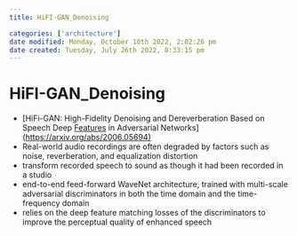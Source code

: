 ```yaml
---
title: HiFI-GAN_Denoising

categories: ['architecture']
date modified: Monday, October 10th 2022, 2:02:26 pm
date created: Tuesday, July 26th 2022, 8:33:15 pm
---
```


# HiFI-GAN_Denoising
- [HiFi-GAN: High-Fidelity Denoising and Dereverberation Based on Speech Deep [Features](Features.qmd) in Adversarial Networks](<https://arxiv.org/abs/2006.05694)>
- Real-world audio recordings are often degraded by factors such as noise, reverberation, and equalization distortion
- transform recorded speech to sound as though it had been recorded in a studio
- end-to-end feed-forward WaveNet architecture, trained with multi-scale adversarial discriminators in both the time domain and the time-frequency domain
- relies on the deep feature matching losses of the discriminators to improve the perceptual quality of enhanced speech



